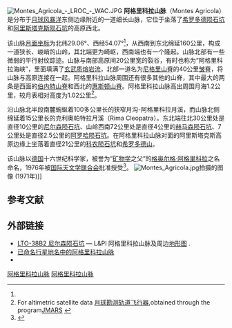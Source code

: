 {{Infobox mountain
| name = 阿格里科拉山脉
| photo = Montes Agricola (LRO).png
| photo_caption = 阿格里科拉山脉和阿里斯塔克斯高原(右下)，[[月球勘测轨道飞行器|月球勘测轨道飞行器]]照片，宽度160公里。
| elevation = 
| listing = [[月球表面特征列表#山脉|月球山脉]]
| location = [[月球|月球]]
| coordinates = {{Lunar coords and quad cat|29.06|N|54.07|W}}
| type = 
| age = 
}}
[[File:Montes_Agricola_-_LROC_-_WAC.JPG|thumb]]
'''阿格里科拉山脉'''（Montes Agricola）是分布于[[月球|月球]][[风暴洋|风暴洋]]东侧边缘附近的一道细长山脉，它位于坐落了[[希罗多德陨石坑|希罗多德陨石坑]]和[[阿里斯塔克斯陨石坑|阿里斯塔克斯陨石坑]]的高原西北。

该山脉[[月面坐标|月面坐标]]为北纬29.06°、西经54.07°<ref name=gazetteer/>，从西南到东北绵延160公里，构成一道狭长、峻峭的山岭，其北端更为崎岖，西南端也有一个隆起。山脉北部有一些微弱的平行射纹踪迹。山脉与南部高原间20公里宽的裂谷，有时也称为“阿格里科拉海峡”，里面填满了[[玄武岩|玄武质]][[熔岩流|熔岩流]]，北部一道名为[[尼格里山脊|尼格里山脊]]的40公里[[皱岭|皱脊]]，将山脉与高原连接在一起。阿格里科拉山脉周围还有很多其他的山脊，其中最大的两条是西面的[[伯内特山脊|伯内特山脊]]和西北的[[惠斯顿山脊|惠斯顿山脊]]。阿格里科拉山脉高出周围月海1.2公里，较月表相对高度为1.02公里<ref name=JMARS>For altimetric satellite data [[月球勘测轨道飞行器|月球勘测轨道飞行器]],obtained through the program[http://jmars.asu.edu JMARS] {{Wayback|url=http://jmars.asu.edu/ |date=20190122103100 }}</ref>。

沿山脉北半段南麓蜿蜒着100多公里长的狭窄月沟-阿格里科拉月溪，而山脉北侧绵延着15公里长的克利奥帕特拉月溪（Rima Cleopatra）。东北端往北30公里处是直径10公里的[[尼尔森陨石坑|尼尔森陨石坑]]、山岭西南72公里处是直径4公里的[[赫马森陨石坑|赫马森陨石坑]]、7公里处是直径2.5公里的[[阿罗哈陨石坑|阿罗哈陨石坑]]。在阿格里科拉山脉对面的阿里斯塔克斯高原边缘上坐落着直径21公里的[[科农陨石坑|科农陨石坑]]和[[希罗多德山|希罗多德山]]。

该山脉以[[德国|德国]]十六世纪科学家，被誉为“[[矿物学|矿物学]]之父”的[[格奥尔格·阿格里科拉|格奥尔格·阿格里科拉]]之名命名，1976年被[[国际天文学联合会|国际天文学联合会]]批准授受<ref name=gazetteer>{{cite web
 |url        = http://planetarynames.wr.usgs.gov/Feature/4002
 |title        = Montes Agricola
 |work        = Gazetteer of Planetary Nomenclature
 |publisher        = International Astronomical Union (IAU) Working Group for Planetary System Nomenclature (WGPSN)
 |date        = 2010-10-18
 |accessdate        = 2015-02-15
 |archiveurl        = https://archive.is/20120713235926/http://planetarynames.wr.usgs.gov/Feature/4002
 |archivedate        = 2012-07-13
 |deadurl        = no
 }}</ref>。
[[File:Montes_Agricola.jpg|thumb]]拍摄的图像 (1971年)]]{{clear}}

==参考文献==
{{reflist}}

==外部链接==
* [http://www.lpi.usra.edu/resources/mapcatalog/LTO/lto38b2_4/ LTO-38B2 尼尔森陨石坑] {{Wayback|url=http://www.lpi.usra.edu/resources/mapcatalog/LTO/lto38b2_4/ |date=20180530231118 }} — L&PI 阿格里科拉山脉及周边[[地形图|地形图]] .
* [http://planetarynames.wr.usgs.gov/Feature/4002  已命名行星地名中的阿格里科拉山脉] {{Webarchive|url=https://archive.today/20120713235926/http://planetarynames.wr.usgs.gov/Feature/4002 |date=2012-07-13 }}
* {{commonscat-inline|阿格里科拉山脉}}

[[Category:月球的山峰|阿格里科拉山脉]]
[[Category:月球地理特徵|阿格里科拉山脉]]